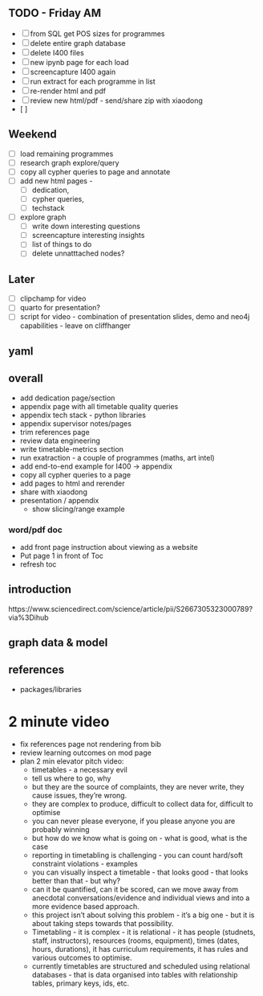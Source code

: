 
## TODO - Friday AM

- [ ] from SQL get POS sizes for programmes
- [ ] delete entire graph database
- [ ] delete I400 files
- [ ] new ipynb page for each load
- [ ] screencapture I400 again
- [ ] run extract for each programme in list
- [ ] re-render html and pdf
- [ ] review new html/pdf - send/share zip with xiaodong
- [ ] 


## Weekend

- [ ] load remaining programmes
- [ ] research graph explore/query
- [ ] copy all cypher queries to page and annotate
- [ ] add new html pages - 
  - [ ] dedication, 
  - [ ] cypher queries, 
  - [ ] techstack
- [ ] explore graph 
  - [ ] write down interesting questions
  - [ ] screencapture interesting insights
  - [ ] list of things to do
  - [ ] delete unnatttached nodes?

## Later

- [ ] clipchamp for video
- [ ] quarto for presentation?
- [ ] script for video - combination of presentation slides, demo and neo4j capabilities - leave on cliffhanger

## yaml

## overall

* add dedication page/section
* appendix page with all timetable quality queries
* appendix tech stack - python libraries
* appendix supervisor notes/pages
* trim references page
* review data engineering
* write timetable-metrics section
* run exatraction - a couple of programmes (maths, art intel)
* add end-to-end example for I400 -> appendix
* copy all cypher queries to a page
* add pages to html and rerender
* share with xiaodong
* presentation / appendix
  * show slicing/range example
  

### word/pdf doc
* add front page instruction about viewing as a website
* Put page 1 in front of Toc
* refresh toc




## introduction




https://www.sciencedirect.com/science/article/pii/S2667305323000789?via%3Dihub


## graph data & model


## references

* packages/libraries


# 2 minute video

* fix references page not rendering from bib
* review learning outcomes on mod page 
* plan 2 min elevator pitch video:
  * timetables - a necessary evil
  * tell us where to go, why
  * but they are the source of complaints, they are never write, they cause issues, they're wrong.
  * they are complex to produce, difficult to collect data for, difficult to optimise
  * you can never please everyone, if you please anyone you are probably winning
  * but how do we know what is going on - what is good, what is the case
  * reporting in timetabling is challenging - you can count hard/soft constraint violations - examples
  * you can visually inspect a timetable - that looks good - that looks better than that - but why?
  * can it be quantified, can it be scored, can we move away from anecdotal conversations/evidence and individual views and into a more evidence based approach.
  * this project isn't about solving this problem - it's a big one - but it is about taking steps towards that possibility.
  * Timetabling - it is complex - it is relational - it has people (studnets, staff, instructors), resources (rooms, equipment), times (dates, hours, durations), it has curriculum requirements, it has rules and various outcomes to optimise.
  * currently timetables are structured and scheduled using relational databases - that is data organised into tables with relationship tables, primary keys, ids, etc. 






